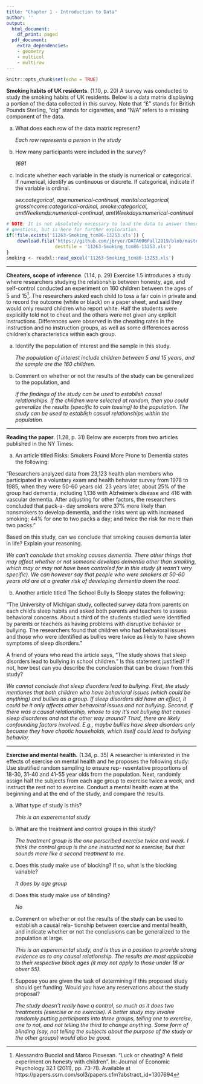 ---
title: "Chapter 1 - Introduction to Data"
author: ''
output:
  html_document:
    df_print: paged
  pdf_document:
    extra_dependencies:
    - geometry
    - multicol
    - multirow
---

```{r setup, include=FALSE}
knitr::opts_chunk$set(echo = TRUE)
```

**Smoking habits of UK residents**. (1.10, p. 20) A survey was conducted to study the smoking habits of UK residents. Below is a data matrix displaying a portion of the data collected in this survey. Note that "$\pounds$" stands for British Pounds Sterling, "cig" stands for cigarettes, and "N/A" refers to a missing component of the data.

\begin{center}
\scriptsize{
\begin{tabular}{rccccccc}
\hline
	& sex 	 & age 	& marital 	& grossIncome 					     & smoke & amtWeekends	& amtWeekdays \\ 
\hline
1 	& Female & 42 	& Single 	& Under $\pounds$2,600 			     & Yes 	 & 12 cig/day   & 12 cig/day \\ 
2 	& Male	 & 44	& Single 	& $\pounds$10,400 to $\pounds$15,600 & No	 & N/A 			& N/A \\ 
3 	& Male 	 & 53 	& Married   & Above $\pounds$36,400 		     & Yes 	 & 6 cig/day 	& 6 cig/day \\ 
\vdots & \vdots & \vdots & \vdots & \vdots 				             & \vdots & \vdots 	    & \vdots \\ 
1691 & Male  & 40   & Single 	& $\pounds$2,600 to $\pounds$5,200   & Yes 	 & 8 cig/day 	& 8 cig/day \\   
\hline
\end{tabular}
}
\end{center}


(a) What does each row of the data matrix represent?

    *Each row represents a person in the study*

(b) How many participants were included in the survey?

    *1691*

(c) Indicate whether each variable in the study is numerical or categorical. If numerical, identify as continuous or discrete. If categorical, indicate if the variable is ordinal.

    *sex:categorical, age:numerical-continual, marital:categorical, grossIncome:categorical-ordinal, smoke:categorical, amtWeekends:numerical-continual,  amtWeekdays:numerical-continual*

```{r, eval=FALSE, echo=FALSE}
# NOTE: It is not absolutely necessary to load the data to answer these 
# questions, but is here for further exploration. 
if(!file.exists('11263-Smoking_tcm86-13253.xls')) {
	download.file('https://github.com/jbryer/DATA606Fall2019/blob/master/course_data/11263-Smoking_tcm86-13253.xls?raw=true', 
				  destfile = '11263-Smoking_tcm86-13253.xls')
}
smoking <- readxl::read_excel('11263-Smoking_tcm86-13253.xls')
```





--------------------------------------------------------------------------------

\clearpage

**Cheaters, scope of inference**. (1.14, p. 29) Exercise 1.5 introduces a study where researchers studying the relationship between honesty, age, and self-control conducted an experiment on 160 children between the ages of 5 and 15[^1]. The researchers asked each child to toss a fair coin in private and to record the outcome (white or black) on a paper sheet, and said they would only reward children who report white. Half the students were explicitly told not to cheat and the others were not given any explicit instructions. Differences were observed in the cheating rates in the instruction and no instruction groups, as well as some differences across children's characteristics within each group.

(a) Identify the population of interest and the sample in this study.

    *The population of interest include children between 5 and 15 years, and the sample are the 160 children.*
    
(b) Comment on whether or not the results of the study can be generalized to the population, and
    
    *if the findings of the study can be used to establish causal relationships.  If the children were selected at random, then you could generalize the results (specific to coin tossing) to the population. The study can be used to establish casual relationships within the population.*

[^1]: Alessandro Bucciol and Marco Piovesan. "Luck or cheating? A field experiment on honesty with children". In: Journal of Economic Psychology 32.1 (2011), pp. 73-78. Available at https://papers.ssrn.com/sol3/papers.cfm?abstract_id=1307694



--------------------------------------------------------------------------------

\clearpage

**Reading the paper**. (1.28, p. 31) Below are excerpts from two articles published in the NY Times:

(a) An article titled Risks: Smokers Found More Prone to Dementia states the following:

"Researchers analyzed data from 23,123 health plan members who participated in a voluntary exam and health behavior survey from 1978 to 1985, when they were 50-60 years old. 23 years later, about 25% of the group had dementia, including 1,136 with Alzheimer's disease and 416 with vascular dementia. After adjusting for other factors, the researchers concluded that pack-a- day smokers were 37% more likely than nonsmokers to develop dementia, and the risks went up with increased smoking; 44% for one to two packs a day; and twice the risk for more than two packs."

Based on this study, can we conclude that smoking causes dementia later in life? Explain your reasoning.

*We can't conclude that smoking causes dementia.  There other things that may affect whether or not someone develops dementia other than smoking, which may or may not have been controled for in this study (it wasn't very specific).  We can however say that people who were smokers at 50-60 years old are at a greater risk of developing dementia down the road.*


(b) Another article titled The School Bully Is Sleepy states the following:

"The University of Michigan study, collected survey data from parents on each child's sleep habits and asked both parents and teachers to assess behavioral concerns. About a third of the students studied were identified by parents or teachers as having problems with disruptive behavior or bullying. The researchers found that children who had behavioral issues and those who were identified as bullies were twice as likely to have shown symptoms of sleep disorders."

A friend of yours who read the article says, "The study shows that sleep disorders lead to bullying in school children." Is this statement justified? If not, how best can you describe the conclusion that can be drawn from this study?

*We cannot conclude that sleep disorders lead to bullying.  First, the study mentiones that both children who have behavioral issues (which could be anything) and bullies as a group.  If sleep disorders did have an effect, it could be it only affects other behavoiral issues and not bullying.  Second, if there was a causal relationship, whose to say it's not bullying that causes sleep disorderes and not the other way around?  Third, there are likely confounding factors involved.  E.g., maybe bullies have sleep disorders only becuase they have chaotic households, which itself could lead to bullying behavior.*





--------------------------------------------------------------------------------

\clearpage

**Exercise and mental health.** (1.34, p. 35) A researcher is interested in the effects of exercise on mental health and he proposes the following study: Use stratified random sampling to ensure rep- resentative proportions of 18-30, 31-40 and 41-55 year olds from the population. Next, randomly assign half the subjects from each age group to exercise twice a week, and instruct the rest not to exercise. Conduct a mental health exam at the beginning and at the end of the study, and compare the results.

(a) What type of study is this?
    
    *This is an experemental study*
    
(b) What are the treatment and control groups in this study?
   
    *The treatment group is the one perscribed exercise twice and week.  I think the control group is the one instructed not to exercise, but that sounds more like a second treatment to me.*
    
(c) Does this study make use of blocking? If so, what is the blocking variable?
    
    *It does by age group*

(d) Does this study make use of blinding?
   
    *No*
    
(e) Comment on whether or not the results of the study can be used to establish a causal rela- tionship between exercise and mental health, and indicate whether or not the conclusions can be generalized to the population at large.  

    *This is an experemental study, and is thus in a position to provide strong evidence as to any causal relationship.  The results are most applicable to their respective block ages (it may not apply to those under 18 or obver 55).*
    
(f) Suppose you are given the task of determining if this proposed study should get funding. Would you have any reservations about the study proposal?
   
    *The study doesn't really have a control, so much as it does two treatments (exercise or no exercise).  A better study may involve randomly putting participants into three groups, telling one to exercise, one to not, and not telling the third to change anything.  Some form of blinding (say, not telling the subjects about the purpose of the study or the other groups) would also be good.*



